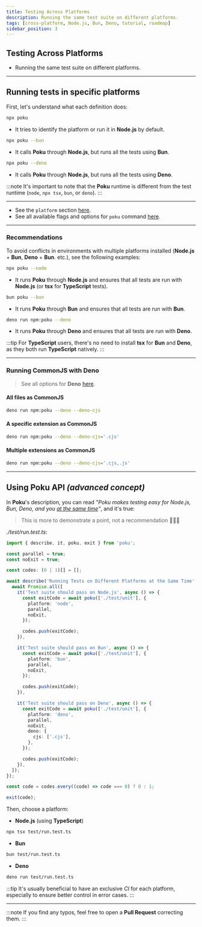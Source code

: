 ```yaml
---
title: Testing Across Platforms
description: Running the same test suite on different platforms.
tags: [cross-platform, Node.js, Bun, Deno, tutorial, roadmap]
sidebar_position: 3
---
```



<div className='title-section'>
<aside>

# Testing Across Platforms

- Running the same test suite on different platforms.

</aside>
  <aside>
    <Maintainer className='logo' height='128' />
  </aside>
</div>

<hr />

## Running tests in specific platforms

First, let's understand what each definition does:

```sh
npx poku
```

- It tries to identify the platform or run it in **Node.js** by default.

```sh
npx poku --bun
```

- It calls **Poku** through **Node.js**, but runs all the tests using **Bun**.

```sh
npx poku --deno
```

- It calls **Poku** through **Node.js**, but runs all the tests using **Deno**.

:::note
It's important to note that the **Poku** runtime is different from the test runtime (`node`, `npx tsx`, `bun`, or `deno`).
:::

<hr />

- See the `platform` section [here](/docs/documentation/poku/options/platform).
- See all available flags and options for `poku` command [here](/docs/category/-poku).

<hr />

### Recommendations

To avoid conflicts in environments with multiple platforms installed (**Node.js** + **Bun**, **Deno** + **Bun**. etc.), see the following examples:

```sh
npx poku --node
```

- It runs **Poku** through **Node.js** and ensures that all tests are run with **Node.js** (or **tsx** for **TypeScript** tests).

```sh
bun poku --bun
```

- It runs **Poku** through **Bun** and ensures that all tests are run with **Bun**.

```sh
deno run npm:poku --deno
```

- It runs **Poku** through **Deno** and ensures that all tests are run with **Deno**.

:::tip
For **TypeScript** users, there's no need to install **tsx** for **Bun** and **Deno**, as they both run **TypeScript** natively.
:::

<hr />

### Running CommonJS with Deno

> See all options for **Deno** [here](/docs/documentation/poku/options/deno).

#### All files as CommonJS

```sh
deno run npm:poku --deno --deno-cjs
```

#### A specific extension as CommonJS

```sh
deno run npm:poku --deno --deno-cjs='.cjs'
```

#### Multiple extensions as CommonJS

```sh
deno run npm:poku --deno --deno-cjs='.cjs,.js'
```

<hr />

## Using Poku API _(advanced concept)_

In **Poku**'s description, you can read _"Poku makes testing easy for Node.js, Bun, Deno, and you <u>at the same time</u>"_, and it's true:

> This is more to demonstrate a point, not a recommendation 🙋🏻‍♂️

_./test/run.test.ts_:

```ts
import { describe, it, poku, exit } from 'poku';

const parallel = true;
const noExit = true;

const codes: (0 | 1)[] = [];

await describe('Running Tests on Different Platforms at the Same Time', async () => {
  await Promise.all([
    it('Test suite should pass on Node.js', async () => {
      const exitCode = await poku(['./test/unit'], {
        platform: 'node',
        parallel,
        noExit,
      });

      codes.push(exitCode);
    }),

    it('Test suite should pass on Bun', async () => {
      const exitCode = await poku(['./test/unit'], {
        platform: 'bun',
        parallel,
        noExit,
      });

      codes.push(exitCode);
    }),

    it('Test suite should pass on Deno', async () => {
      const exitCode = await poku(['./test/unit'], {
        platform: 'deno',
        parallel,
        noExit,
        deno: {
          cjs: ['.cjs'],
        },
      });

      codes.push(exitCode);
    }),
  ]);
});

const code = codes.every((code) => code === 0) ? 0 : 1;

exit(code);
```

Then, choose a platform:

- **Node.js** (using **TypeScript**)

```sh
npx tsx test/run.test.ts
```

- **Bun**

```sh
bun test/run.test.ts
```

- **Deno**

```sh
deno run test/run.test.ts
```

:::tip
It's usually beneficial to have an exclusive _CI_ for each platform, especially to ensure better control in error cases.
:::

<hr />

:::note
If you find any typos, feel free to open a **Pull Request** correcting them.
:::
